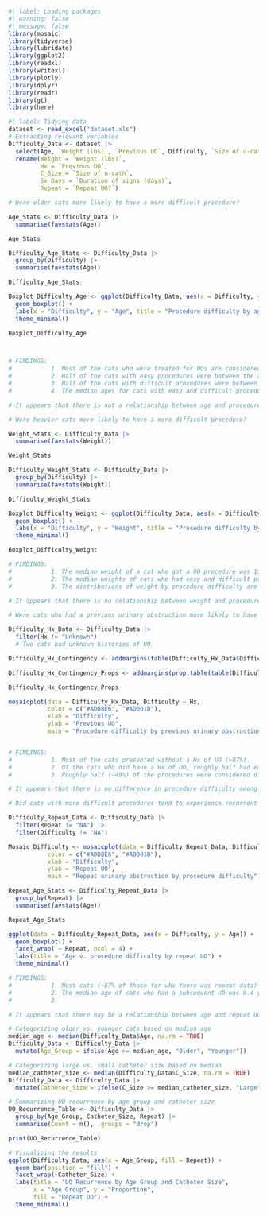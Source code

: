 ```r
#| label: Loading packages
#| warning: false
#| message: false
library(mosaic)   
library(tidyverse)
library(lubridate)
library(ggplot2)
library(readxl)
library(writexl)
library(plotly)
library(dplyr)
library(readr)
library(gt)
library(here)
```

```r
#| label: Tidying data
dataset <- read_excel("dataset.xls")
# Extracting relevant variables
Difficulty_Data <- dataset |>
  select(Age, `Weight (lbs)`, `Previous UO`, Difficulty, `Size of u-cath`, `Duration of signs (days)`, `Repeat UO?`) |>
  rename(Weight = `Weight (lbs)`,
         Hx = `Previous UO`,
         C_Size = `Size of u-cath`,
         Sx_Days = `Duration of signs (days)`,
         Repeat = `Repeat UO?`)
```

```r
# Were older cats more likely to have a more difficult procedure?

Age_Stats <- Difficulty_Data |>
  summarise(favstats(Age))

Age_Stats

Difficulty_Age_Stats <- Difficulty_Data |>
  group_by(Difficulty) |>
  summarise(favstats(Age))

Difficulty_Age_Stats

Boxplot_Difficulty_Age <- ggplot(Difficulty_Data, aes(x = Difficulty, y = Age)) +
  geom_boxplot() +
  labs(x = "Difficulty", y = "Age", title = "Procedure difficulty by age") +
  theme_minimal()

Boxplot_Difficulty_Age



# FINDINGS:
#           1. Most of the cats who were treated for UOs are considered young (< 9). The median age of a treated cat was 4.75 years.
#           2. Half of the cats with easy procedures were between the ages of 3 and 7 years old.
#           3. Half of the cats with difficult procedures were between the ages of 3 and 8.8 years old.
#           4. The median ages for cats with easy and difficult procedures are very similar.

# It appears that there is not a relationship between age and procedure difficulty.
```

```r
# Were heavier cats more likely to have a more difficult procedure?

Weight_Stats <- Difficulty_Data |>
  summarise(favstats(Weight))

Weight_Stats

Difficulty_Weight_Stats <- Difficulty_Data |>
  group_by(Difficulty) |>
  summarise(favstats(Weight))

Difficulty_Weight_Stats

Boxplot_Difficulty_Weight <- ggplot(Difficulty_Data, aes(x = Difficulty, y = Weight)) +
  geom_boxplot() +
  labs(x = "Difficulty", y = "Weight", title = "Procedure difficulty by weight") +
  theme_minimal()

Boxplot_Difficulty_Weight

# FINDINGS:
#           1. The median weight of a cat who got a UO procedure was 13.2 lbs.
#           2. The median weights of cats who had easy and difficult procedures are 13.0 and 13.2 years, respectively.
#           3. The distributions of weight by procedure difficulty are both unimodal and roughly equally distributed.

# It appears that there is no relationship between weight and procedure difficulty.
```

```r
# Were cats who had a previous urinary obstruction more likely to have a more difficult procedure?

Difficulty_Hx_Data <- Difficulty_Data |>
  filter(Hx != "Unknown")
  # Two cats had unknown histories of UO

Difficulty_Hx_Contingency <- addmargins(table(Difficulty_Hx_Data$Difficulty, Difficulty_Hx_Data$Hx))

Difficulty_Hx_Contingency_Props <- addmargins(prop.table(table(Difficulty_Hx_Data$Difficulty, Difficulty_Hx_Data$Hx)))

Difficulty_Hx_Contingency_Props

mosaicplot(data = Difficulty_Hx_Data, Difficulty ~ Hx, 
           color = c("#ADD8E6", "#AD001D"),
           xlab = "Difficulty",
           ylab = "Previous UO",
           main = "Procedure difficulty by previous urinary obstruction")


# FINDINGS:
#           1. Most of the cats presented without a Hx of UO (~87%).
#           2. Of the cats who did have a Hx of UO, roughly half had easy procedures.
#           3. Roughly half (~49%) of the procedures were considered difficult.

# It appears that there is no difference in procedure difficulty among cats that presented with a Hx of UO and those who did not.
```


```r
# Did cats with more difficult procedures tend to experience recurrent UOs?

Difficulty_Repeat_Data <- Difficulty_Data |>
  filter(Repeat != "NA") |>
  filter(Difficulty != "NA")

Mosaic_Difficulty <- mosaicplot(data = Difficulty_Repeat_Data, Difficulty ~ Repeat, 
           color = c("#ADD8E6", "#AD001D"),
           xlab = "Difficulty",
           ylab = "Repeat UO",
           main = "Repeat urinary obstruction by procedure difficulty")

Repeat_Age_Stats <- Difficulty_Repeat_Data |>
  group_by(Repeat) |>
  summarise(favstats(Age))

Repeat_Age_Stats

ggplot(data = Difficulty_Repeat_Data, aes(x = Difficulty, y = Age)) + 
  geom_boxplot() + 
  facet_wrap( ~ Repeat, ncol = 4) + 
  labs(title = "Age v. procedure difficulty by repeat UO") + 
  theme_minimal()

# FINDINGS:
#           1. Most cats (~87% of those for who there was repeat data) did not get another UO after the procedure.
#           2. The median age of cats who had a subsequent UO was 8.4 years compared to 4.6 among cats who did not get another.
#           3. 

# It appears that there may be a relationship between age and repeat UO regardless of procedure difficulty, suggesting that younger cats fare better.
```
```r
# Categorizing older vs. younger cats based on median age
median_age <- median(Difficulty_Data$Age, na.rm = TRUE)
Difficulty_Data <- Difficulty_Data |> 
  mutate(Age_Group = ifelse(Age >= median_age, "Older", "Younger"))

# Categorizing large vs. small catheter size based on median
median_catheter_size <- median(Difficulty_Data$C_Size, na.rm = TRUE)
Difficulty_Data <- Difficulty_Data |> 
  mutate(Catheter_Size = ifelse(C_Size >= median_catheter_size, "Large", "Small"))

# Summarizing UO recurrence by age group and catheter size
UO_Recurrence_Table <- Difficulty_Data |> 
  group_by(Age_Group, Catheter_Size, Repeat) |> 
  summarise(Count = n(), .groups = "drop")

print(UO_Recurrence_Table)

# Visualizing the results
ggplot(Difficulty_Data, aes(x = Age_Group, fill = Repeat)) +
  geom_bar(position = "fill") +
  facet_wrap(~Catheter_Size) +
  labs(title = "UO Recurrence by Age Group and Catheter Size",
       x = "Age Group", y = "Proportion",
       fill = "Repeat UO") +
  theme_minimal()

```

